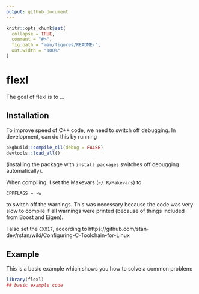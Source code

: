 ```yaml
---
output: github_document
---
```


<!-- README.md is generated from README.Rmd. Please edit that file -->

```r
knitr::opts_chunk$set(
  collapse = TRUE,
  comment = "#>",
  fig.path = "man/figures/README-",
  out.width = "100%"
)
```

# flexl

<!-- badges: start -->
<!-- badges: end -->

The goal of flexl is to ...

## Installation

To improve speed of C++ code, we need to switch off debugging.
In development, can do this by running

```r
pkgbuild::compile_dll(debug = FALSE)
devtools::load_all()
```

(installing the package with `install.packages` switches off debugging
automatically).

When compiling, I set the Makevars (`~/.R/Makevars`)
to 
```
CPPFLAGS = -w
```
to switch off the warnings. This was necessary because the code 
was very slow to compile if all warnings were printed (because of things included
from Boost and Eigen).

I also set the `CXX17`, according to 
https://github.com/stan-dev/rstan/wiki/Configuring-C-Toolchain-for-Linux

## Example

This is a basic example which shows you how to solve a common problem:

```r
library(flexl)
## basic example code
```

